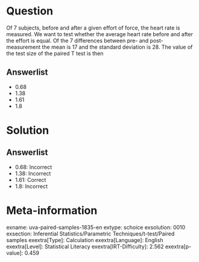 Question
========

Of 7 subjects, before and after a given effort of force, the heart rate is measured. We want to test whether the average heart rate before and after the effort is equal. Of the 7 differences between pre- and post-measurement the mean is 17 and the standard deviation is 28. The value of the test size of the paired T test is then

Answerlist
----------

* 0.68
* 1.38
* 1.61
* 1.8

Solution
========

Answerlist
----------

* 0.68: Incorrect
* 1.38: Incorrect
* 1.61: Correct
* 1.8: Incorrect

Meta-information
================
exname: uva-paired-samples-1835-en
extype: schoice
exsolution: 0010
exsection: Inferential Statistics/Parametric Techniques/t-test/Paired samples
exextra[Type]: Calculation
exextra[Language]: English
exextra[Level]: Statistical Literacy
exextra[IRT-Difficulty]: 2.562
exextra[p-value]: 0.459
